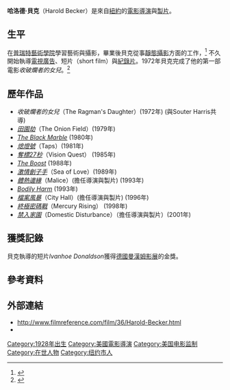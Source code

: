 {{Infobox entertainer
| 類型 = 導演
| image         =  
| caption       =  
| name          = 哈洛德·貝克
| birthname     = 
| birthdate     = 1928年9月25日
| location      = [[紐約市|紐約市]]
| spouse        = Susie Becker
| children      = 
| residence     = 
| yearsactive   = 1972年至今
| influenced    = 
| website       = 
| academyawards = 
}}

'''哈洛德·貝克'''（Harold Becker）是來自[[紐約|紐約]]的[[電影導演|電影導演]]與[[製片|製片]]。

==生平==
在[[普瑞特藝術學院|普瑞特藝術學院]]學習藝術與攝影，畢業後貝克從事[[靜態攝影|靜態攝影]]方面的工作，<ref name="fandango">{{Cite web |url=http://www.fandango.com/haroldbecker/filmography/p+81160 |title=Harold Becker Filmography at Fandango.com |accessdate=2008-06-25 |archive-date=2007-09-28 |archive-url=https://web.archive.org/web/20070928010419/http://www.fandango.com/haroldbecker/filmography/p+81160 |dead-url=no }}</ref> 不久開始執導[[電視廣告|電視廣告]]、短片（short film）與[[紀錄片|紀錄片]]。1972年貝克完成了他的第一部電影''收破爛者的女兒''。<ref name="Hollywood.com">{{Cite web |url=http://www.hollywood.com/celebrity/Harold_Becker/195717 |title=Hollywood.com biography |accessdate=2013-01-03 |archive-date=2013-01-03 |archive-url=https://archive.is/20130103024458/http://www.hollywood.com/celebrity/Harold_Becker/195717 |dead-url=no }}</ref>

==歷年作品==

* ''收破爛者的女兒''（The Ragman's Daughter）(1972年) (與Souter Harris共導) 
* ''[[田園劫|田園劫]]''（The Onion Field）(1979年)
* ''[[The_Black_Marble|The Black Marble]]'' (1980年)
* ''[[熄燈號|熄燈號]]''（Taps）(1981年)
* ''[[奪標27秒|奪標27秒]]''（Vision Quest） (1985年)
* ''[[The_Boost|The Boost]]''  (1988年)
* ''[[激情劊子手|激情劊子手]]''（Sea of Love）(1989年)
* ''[[體熱邊緣|體熱邊緣]]''（Malice）(擔任導演與製片) (1993年)
* ''[[Bodily_Harm|Bodily Harm]]'' (1993年)
* ''[[檔案風暴|檔案風暴]]''（City Hall）(擔任導演與製片) (1996年)
* ''[[終極密碼戰|終極密碼戰]]''（Mercury Rising） (1998年)
* ''[[禁入家園|禁入家園]]''（Domestic Disturbance）（擔任導演與製片）(2001年)

==獲獎記錄==
貝克執導的短片''Ivanhoe Donaldson''獲得[[德國曼漢姆影展|德國曼漢姆影展]]的金獎。

==參考資料==
{{reflist}}

==外部連結==
* http://www.filmreference.com/film/36/Harold-Becker.html{{Wayback|url=http://www.filmreference.com/film/36/Harold-Becker.html |date=20081204002422 }}
* {{imdb name|0000887|Harold Becker}}

{{Authority control}}
{{DEFAULTSORT:Becker, Harold}}
[[Category:1928年出生|Category:1928年出生]]
[[Category:美國電影導演|Category:美國電影導演]]
[[Category:美国电影监制|Category:美国电影监制]]
[[Category:在世人物|Category:在世人物]]
[[Category:纽约市人|Category:纽约市人]]